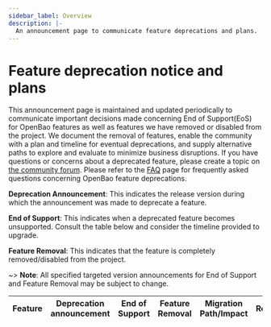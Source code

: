 ```yaml
---
sidebar_label: Overview
description: |-
  An announcement page to communicate feature deprecations and plans.
---
```

# Feature deprecation notice and plans

This announcement page is maintained and updated periodically to communicate important decisions made concerning End of Support(EoS) for OpenBao features as well as features we have removed or disabled from the project. We document the removal of features, enable the community with a plan and timeline for eventual deprecations, and supply alternative paths to explore and evaluate to minimize business disruptions. If you have questions or concerns about a deprecated feature, please create a topic on [the community forum](https://github.com/orgs/openbao/discussions). Please refer to the [FAQ](/docs/deprecation/faq) page for frequently asked questions concerning OpenBao feature deprecations.

**Deprecation Announcement**: This indicates the release version during which the announcement was made to deprecate a feature.

**End of Support**: This indicates when a deprecated feature becomes unsupported. Consult the table below and consider the timeline provided to upgrade.

**Feature Removal**: This indicates that the feature is completely removed/disabled from the project.

~> **Note**: All specified targeted version announcements for End of Support and Feature Removal may be subject to change.

| Feature | Deprecation announcement | End of Support | Feature Removal | Migration Path/Impact | Resources |
|---------|--------------------------|----------------|-----------------|-----------------------|-----------|

